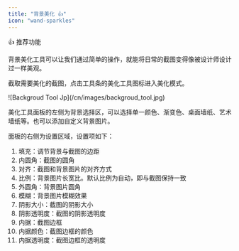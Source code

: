 ```yaml
---
title: "背景美化 👍"
icon: "wand-sparkles"
---
```


<Tip>
  👍 推荐功能
</Tip>

背景美化工具可以让我们通过简单的操作，就能将日常的截图变得像被设计师设计过一样美观。

截取需要美化的截图，点击工具条的美化工具图标进入美化模式。

<Frame>
  ![Backgroud Tool Jp](/cn/images/backgroud_tool.jpg)
</Frame>

美化工具面板的左侧为背景选择区，可以选择单一颜色、渐变色、桌面墙纸、艺术墙纸等。也可以添加自定义背景图片。

面板的右侧为设置区域，设置项如下：

 1. 填充：调节背景与截图的边距
 2. 内圆角：截图的圆角
 3. 对齐：截图和背景图片的对齐方式
 4. 比例：背景图片长宽比。默认比例为自动，即与截图保持一致
 5. 外圆角：背景图片圆角
 6. 模糊：背景图片模糊效果
 7. 阴影大小：截图的阴影大小
 8. 阴影透明度：截图的阴影透明度
 9. 内据：截图边框
10. 内据颜色：截图边框的颜色
11. 内据透明度：截图边框的透明度